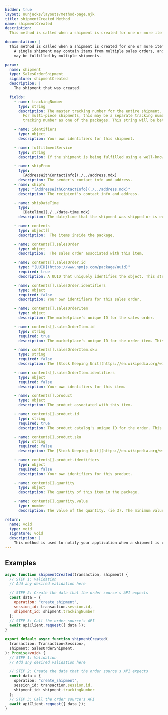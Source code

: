 ```yaml
---
hidden: true
layout: nunjucks/layouts/method-page.njk
title: shipmentCreated Method
name: shipmentCreated
description:
  This method is called when a shipment is created for one or more items in one or more sales orders.

documentation: |
  This method is called when a shipment is created for one or more items in one or more sales orders.
    A single shipment may contain items from multiple sales orders, and a single sales order
    may be fulfilled by multiple shipments.

param:
  name: shipment
  type: SalesOrderShipment
  signature: shipmentCreated
  description: |
    The shipment that was created.

  fields:
    - name: trackingNumber
      type: string
      description: The master tracking number for the entire shipment. For single-piece shipments, this will be the same as the package tracking number.
        For multi-piece shipments, this may be a separate tracking number, or the same
        tracking number as one of the packages. This string will be between `0` and `100` characters and will not contain newline characters.

    - name: identifiers
      type: object
      description: Your own identifiers for this shipment.

    - name: fulfillmentService
      type: string
      description: If the shipment is being fulfilled using a well-known third-party carrier, such as UPS, FedEx, DHL, etc., then this field specifies the carrier service.

    - name: shipFrom
      type: |
        [AddressWithContactInfo](./../address.mdx)
      description: The sender's contact info and address.
    - name: shipTo
      type: "[AddressWithContactInfo](./../address.mdx)"
      description: The recipient's contact info and address.

    - name: shipDateTime
      type: |
        [DateTime](./../date-time.mdx)
      description: The date/time that the shipment was shipped or is expected to ship. This is not guaranteed to be in the future.

    - name: contents
      type: object[]
      description:  The items inside the package.

    - name: contents[].salesOrder
      type: object
      description:  The sales order associated with this item.

    - name: contents[].salesOrder.id
      type: "[UUID](https://www.npmjs.com/package/uuid)"
      required: true
      description: A UUID that uniquely identifies the object. This string must be between `1` and `100` characters and must not contain newline characters.

    - name: contents[].salesOrder.identifiers
      type: object
      required: false
      description: Your own identifiers for this sales order.

    - name: contents[].salesOrderItem
      type: object
      description: The marketplace's unique ID for the sales order.

    - name: contents[].salesOrderItem.id
      type: string
      required: true
      description: The marketplace's unique ID for the order item. This string must be between `1` and `100` characters and must not contain newline characters.

    - name: contents[].salesOrderItem.sku
      type: string
      required: false
      description: The [Stock Keeping Unit](https://en.wikipedia.org/wiki/Stock_keeping_unit). This string must be between `0` and `100` characters and must not contain newline characters.

    - name: contents[].salesOrderItem.identifiers
      type: object
      required: false
      description: Your own identifiers for this item.

    - name: contents[].product
      type: object
      description: The product associated with this item.

    - name: contents[].product.id
      type: string
      required: true
      description: The product catalog's unique ID for the order. This string must be between `1` and `100` characters and must not contain newline characters.

    - name: contents[].product.sku
      type: string
      required: false
      description: The [Stock Keeping Unit](https://en.wikipedia.org/wiki/Stock_keeping_unit). This string must be between `0` and `100` characters and must not contain newline characters.

    - name: contents[].product.identifiers
      type: object
      required: false
      description: Your own identifiers for this product.

    - name: contents[].quantity
      type: object
      description: The quantity of this item in the package.

    - name: contents[].quantity.value
      type: number
      description: The value of the quantity. (ie 3). The minimum value is `1`.

return:
  name: void
  type: void
  signature: void
  description: |
    This method is used to notify your application when a shipment is created. It does not return a value.
---
```


Examples
--------------------------------------
```javascript
async function shipmentCreated(transaction, shipment) {
  // STEP 1: Validation
  // Add any desired validation here

  // STEP 2: Create the data that the order source's API expects
  const data = {
    operation: "create_shipment",
    session_id: transaction.session.id,
    shipment_id: shipment.trackingNumber
  };
  // STEP 3: Call the order source's API
  await apiClient.request({ data });
}
```

```typescript
export default async function shipmentCreated(
  transaction: Transaction<Session>,
  shipment: SalesOrderShipment,
): Promise<void> {
  // STEP 1: Validation
  // Add any desired validation here

  // STEP 2: Create the data that the order source's API expects
  const data = {
    operation: "create_shipment",
    session_id: transaction.session.id,
    shipment_id: shipment.trackingNumber
  };
  // STEP 3: Call the order source's API
  await apiClient.request({ data });
}
```
